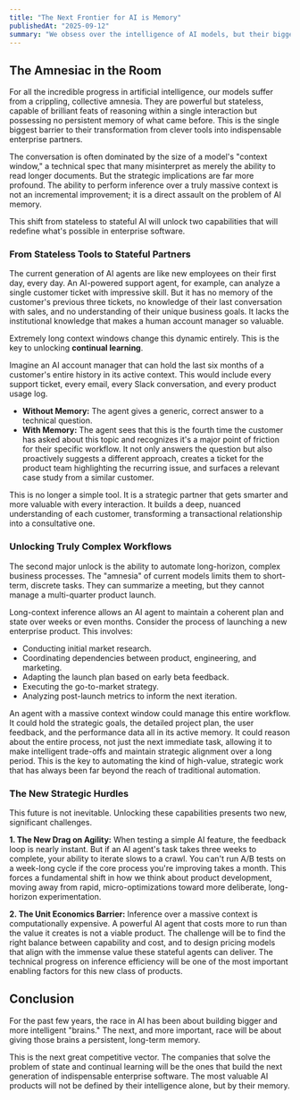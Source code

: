 ```yaml
---
title: "The Next Frontier for AI is Memory"
publishedAt: "2025-09-12"
summary: "We obsess over the intelligence of AI models, but their biggest limitation is that they are fundamentally forgetful. The coming revolution in long-context inference will change this, unlocking the true potential of enterprise AI."
---
```


## The Amnesiac in the Room

For all the incredible progress in artificial intelligence, our models suffer from a crippling, collective amnesia. They are powerful but stateless, capable of brilliant feats of reasoning within a single interaction but possessing no persistent memory of what came before. This is the single biggest barrier to their transformation from clever tools into indispensable enterprise partners.

The conversation is often dominated by the size of a model's "context window," a technical spec that many misinterpret as merely the ability to read longer documents. But the strategic implications are far more profound. The ability to perform inference over a truly massive context is not an incremental improvement; it is a direct assault on the problem of AI memory.

This shift from stateless to stateful AI will unlock two capabilities that will redefine what's possible in enterprise software.

### From Stateless Tools to Stateful Partners

The current generation of AI agents are like new employees on their first day, every day. An AI-powered support agent, for example, can analyze a single customer ticket with impressive skill. But it has no memory of the customer's previous three tickets, no knowledge of their last conversation with sales, and no understanding of their unique business goals. It lacks the institutional knowledge that makes a human account manager so valuable.

Extremely long context windows change this dynamic entirely. This is the key to unlocking **continual learning**.

Imagine an AI account manager that can hold the last six months of a customer's entire history in its active context. This would include every support ticket, every email, every Slack conversation, and every product usage log.

-   **Without Memory:** The agent gives a generic, correct answer to a technical question.
-   **With Memory:** The agent sees that this is the fourth time the customer has asked about this topic and recognizes it's a major point of friction for their specific workflow. It not only answers the question but also proactively suggests a different approach, creates a ticket for the product team highlighting the recurring issue, and surfaces a relevant case study from a similar customer.

This is no longer a simple tool. It is a strategic partner that gets smarter and more valuable with every interaction. It builds a deep, nuanced understanding of each customer, transforming a transactional relationship into a consultative one.

### Unlocking Truly Complex Workflows

The second major unlock is the ability to automate long-horizon, complex business processes. The "amnesia" of current models limits them to short-term, discrete tasks. They can summarize a meeting, but they cannot manage a multi-quarter product launch.

Long-context inference allows an AI agent to maintain a coherent plan and state over weeks or even months. Consider the process of launching a new enterprise product. This involves:
-   Conducting initial market research.
-   Coordinating dependencies between product, engineering, and marketing.
-   Adapting the launch plan based on early beta feedback.
-   Executing the go-to-market strategy.
-   Analyzing post-launch metrics to inform the next iteration.

An agent with a massive context window could manage this entire workflow. It could hold the strategic goals, the detailed project plan, the user feedback, and the performance data all in its active memory. It could reason about the entire process, not just the next immediate task, allowing it to make intelligent trade-offs and maintain strategic alignment over a long period. This is the key to automating the kind of high-value, strategic work that has always been far beyond the reach of traditional automation.

### The New Strategic Hurdles

This future is not inevitable. Unlocking these capabilities presents two new, significant challenges.

**1. The New Drag on Agility:**
When testing a simple AI feature, the feedback loop is nearly instant. But if an AI agent's task takes three weeks to complete, your ability to iterate slows to a crawl. You can't run A/B tests on a week-long cycle if the core process you're improving takes a month. This forces a fundamental shift in how we think about product development, moving away from rapid, micro-optimizations toward more deliberate, long-horizon experimentation.

**2. The Unit Economics Barrier:**
Inference over a massive context is computationally expensive. A powerful AI agent that costs more to run than the value it creates is not a viable product. The challenge will be to find the right balance between capability and cost, and to design pricing models that align with the immense value these stateful agents can deliver. The technical progress on inference efficiency will be one of the most important enabling factors for this new class of products.

## Conclusion

For the past few years, the race in AI has been about building bigger and more intelligent "brains." The next, and more important, race will be about giving those brains a persistent, long-term memory.

This is the next great competitive vector. The companies that solve the problem of state and continual learning will be the ones that build the next generation of indispensable enterprise software. The most valuable AI products will not be defined by their intelligence alone, but by their memory.